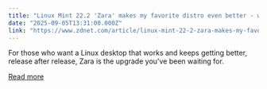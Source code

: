 ```yaml
---
title: "Linux Mint 22.2 'Zara' makes my favorite distro even better - what's new"
date: "2025-09-05T13:31:00.000Z"
link: "https://www.zdnet.com/article/linux-mint-22-2-zara-makes-my-favorite-distro-even-better-whats-new/"
---
```


For those who want a Linux desktop that works and keeps getting better, release after release, Zara is the upgrade you've been waiting for.

[Read more](https://www.zdnet.com/article/linux-mint-22-2-zara-makes-my-favorite-distro-even-better-whats-new/)

